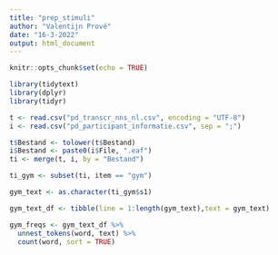 ```yaml
---
title: "prep_stimuli"
author: "Valentijn Prové"
date: "16-3-2022"
output: html_document
---
```


```r
knitr::opts_chunk$set(echo = TRUE)
```

```r
library(tidytext)
library(dplyr)
library(tidyr)
```


```r
t <- read.csv("pd_transcr_nns_nl.csv", encoding = "UTF-8")
i <- read.csv("pd_participant_informatie.csv", sep = ";")

t$Bestand <- tolower(t$Bestand)
i$Bestand <- paste0(i$File, ".eaf")
ti <- merge(t, i, by = "Bestand")
```

```r
ti_gym <- subset(ti, item == "gym")

gym_text <- as.character(ti_gym$s1)

gym_text_df <- tibble(line = 1:length(gym_text),text = gym_text)

gym_freqs <- gym_text_df %>%
  unnest_tokens(word, text) %>%
  count(word, sort = TRUE)
```

